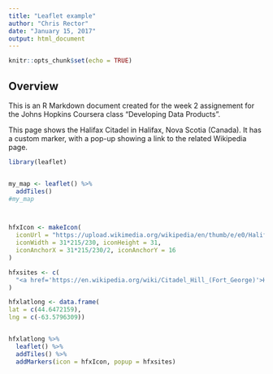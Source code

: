 ---
title: "Leaflet example"
author: "Chris Rector"
date: "January 15, 2017"
output: html_document
---

```{r setup, include=FALSE}
knitr::opts_chunk$set(echo = TRUE)
```

## Overview

This is an R Markdown document created for the week 2 assignement for the Johns Hopkins Coursera class "Developing Data Products".

This page shows the Halifax Citadel in Halifax, Nova Scotia (Canada). It has a custom marker, with a pop-up showing a link to the related Wikipedia page.


```{r leafsetup, echo=FALSE, message=FALSE, warning=FALSE}
library(leaflet)


my_map <- leaflet() %>% 
  addTiles()
#my_map




```

```{r leaflet, echo=TRUE, message=FALSE, warning=FALSE}


hfxIcon <- makeIcon(
  iconUrl = "https://upload.wikimedia.org/wikipedia/en/thumb/e/e0/Halifax_Flag.svg/150px-Halifax_Flag.svg.png",
  iconWidth = 31*215/230, iconHeight = 31,
  iconAnchorX = 31*215/230/2, iconAnchorY = 16
)

hfxsites <- c(
  "<a href='https://en.wikipedia.org/wiki/Citadel_Hill_(Fort_George)'>Halifax Citadel</a>"
)

hfxlatlong <- data.frame(
lat = c(44.6472159),
lng = c(-63.5796309))


hfxlatlong %>% 
  leaflet() %>%
  addTiles() %>%
  addMarkers(icon = hfxIcon, popup = hfxsites)

```


